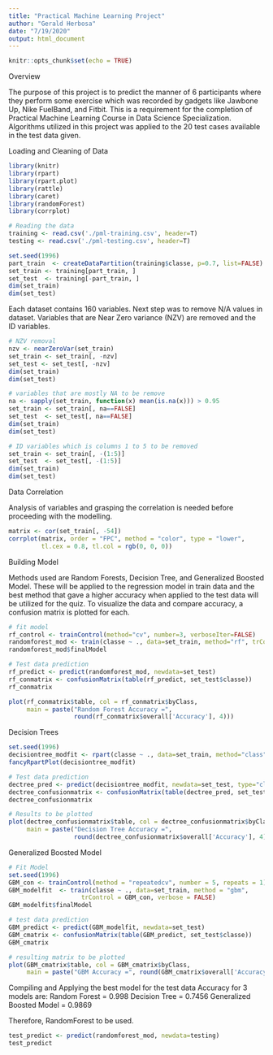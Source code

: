 ---
title: "Practical Machine Learning Project"
author: "Gerald Herbosa"
date: "7/19/2020"
output: html_document
---

```{r setup, include=FALSE}
knitr::opts_chunk$set(echo = TRUE)
```
Overview

The purpose of this project is to predict the manner of 6 participants where they perform some exercise which was recorded by gadgets like Jawbone Up, Nike FuelBand, and Fitbit. This is a requirement for the completion of Practical Machine Learning Course in Data Science Specialization. Algorithms utilized in this project was applied to the 20 test cases available in the test data given.

Loading and Cleaning of Data

```{r}
library(knitr)
library(rpart)
library(rpart.plot)
library(rattle)
library(caret)
library(randomForest)
library(corrplot)

# Reading the data
training <- read.csv('./pml-training.csv', header=T)
testing <- read.csv('./pml-testing.csv', header=T)

set.seed(1996)
part_train  <- createDataPartition(training$classe, p=0.7, list=FALSE)
set_train <- training[part_train, ]
set_test  <- training[-part_train, ]
dim(set_train)
dim(set_test)
```
Each dataset contains 160 variables. Next step was to remove N/A values in dataset. Variables that are Near Zero variance (NZV) are  removed and the ID variables.
```{r}
# NZV removal
nzv <- nearZeroVar(set_train)
set_train <- set_train[, -nzv]
set_test <- set_test[, -nzv]
dim(set_train)
dim(set_test)
```

```{r}
# variables that are mostly NA to be remove
na <- sapply(set_train, function(x) mean(is.na(x))) > 0.95
set_train <- set_train[, na==FALSE]
set_test  <- set_test[, na==FALSE]
dim(set_train)
dim(set_test)
```
```{r}
# ID variables which is columns 1 to 5 to be removed
set_train <- set_train[, -(1:5)]
set_test  <- set_test[, -(1:5)]
dim(set_train)
dim(set_test)
```
Data Correlation

Analysis of variables and grasping the correlation is needed before proceeding with the modelling.
```{r}
matrix <- cor(set_train[, -54])
corrplot(matrix, order = "FPC", method = "color", type = "lower", 
         tl.cex = 0.8, tl.col = rgb(0, 0, 0))

```

Building Model

Methods used are Random Forests, Decision Tree, and Generalized Boosted Model. These will be applied to the regression model in train data and the best method that gave a higher accuracy when applied to the test data will be utilized for the quiz. To visualize the data and compare accuracy, a confusion matrix is plotted for each.

```{r}
# fit model
rf_control <- trainControl(method="cv", number=3, verboseIter=FALSE)
randomforest_mod <- train(classe ~ ., data=set_train, method="rf", trControl=rf_control)
randomforest_mod$finalModel
```
```{r}
# Test data prediction
rf_predict <- predict(randomforest_mod, newdata=set_test)
rf_conmatrix <- confusionMatrix(table(rf_predict, set_test$classe))
rf_conmatrix
```
```{r}
plot(rf_conmatrix$table, col = rf_conmatrix$byClass, 
     main = paste("Random Forest Accuracy =",
                  round(rf_conmatrix$overall['Accuracy'], 4)))
```

Decision Trees
```{r}
set.seed(1996)
decisiontree_modfit <- rpart(classe ~ ., data=set_train, method="class")
fancyRpartPlot(decisiontree_modfit)
```

```{r}
# Test data prediction
dectree_pred <- predict(decisiontree_modfit, newdata=set_test, type="class")
dectree_confusionmatrix <- confusionMatrix(table(dectree_pred, set_test$classe))
dectree_confusionmatrix
```
```{r}
# Results to be plotted
plot(dectree_confusionmatrix$table, col = dectree_confusionmatrix$byClass, 
     main = paste("Decision Tree Accuracy =",
                  round(dectree_confusionmatrix$overall['Accuracy'], 4)))
```
Generalized Boosted Model
```{r}
# Fit Model
set.seed(1996)
GBM_con <- trainControl(method = "repeatedcv", number = 5, repeats = 1)
GBM_modelfit  <- train(classe ~ ., data=set_train, method = "gbm",
                    trControl = GBM_con, verbose = FALSE)
GBM_modelfit$finalModel
```

```{r}
# test data prediction
GBM_predict <- predict(GBM_modelfit, newdata=set_test)
GBM_cmatrix <- confusionMatrix(table(GBM_predict, set_test$classe))
GBM_cmatrix
```

```{r}
# resulting matrix to be plotted
plot(GBM_cmatrix$table, col = GBM_cmatrix$byClass, 
     main = paste("GBM Accuracy =", round(GBM_cmatrix$overall['Accuracy'], 4)))
```

Compiling and Applying the best model for the test data
Accuracy for 3 models are:
Random Forest = 0.998
Decision Tree = 0.7456
Generalized Boosted Model = 0.9869

Therefore, RandomForest to be used.

```{r}
test_predict <- predict(randomforest_mod, newdata=testing)
test_predict
```

